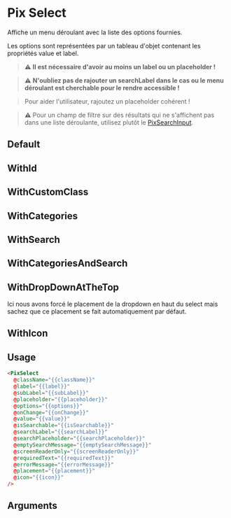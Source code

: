 
<Meta of={ComponentStories} />

# Pix Select

Affiche un menu déroulant avec la liste des options fournies.

Les options sont représentées par un tableau d'objet contenant les propriétés value et label.

> **⚠️** **Il est nécessaire d'avoir au moins un label ou un placeholder !**

> **⚠️** **N'oubliez pas de rajouter un searchLabel dans le cas ou le menu déroulant est cherchable pour le rendre accessible !**

> Pour aider l'utilisateur, rajoutez un placeholder cohérent !

> **⚠️** Pour un champ de filtre sur des résultats qui ne s'affichent pas dans une liste déroulante, utilisez plutôt le [PixSearchInput](?path=/story/others-searchinput--default).

## Default

<Story of={ComponentStories.Default} height={200} />

## WithId

<Story of={ComponentStories.WithId} height={200} />

## WithCustomClass

<Story of={ComponentStories.WithCustomClass} height={200} />

## WithCategories

<Story of={ComponentStories.WithCategories} height={200} />

## WithSearch

<Story of={ComponentStories.WithSearch} height={200} />

## WithCategoriesAndSearch

<Story of={ComponentStories.WithCategoriesAndSearch} height={200} />

## WithDropDownAtTheTop

Ici nous avons forcé le placement de la dropdown en haut du select mais sachez que ce placement se fait automatiquement par défaut.

<Story of={ComponentStories.WithDropDownAtTheTop} />

## WithIcon

<Story of={ComponentStories.WithIcon} />

## Usage

```html
<PixSelect
  @className="{{className}}"
  @label="{{label}}"
  @subLabel="{{subLabel}}"
  @placeholder="{{placeholder}}"
  @options="{{options}}"
  @onChange="{{onChange}}"
  @value="{{value}}"
  @isSearchable="{{isSearchable}}"
  @searchLabel="{{searchLabel}}"
  @searchPlaceholder="{{searchPlaceholder}}"
  @emptySearchMessage="{{emptySearchMessage}}"
  @screenReaderOnly="{{screenReaderOnly}}"
  @requiredText="{{requiredText}}"
  @errorMessage="{{errorMessage}}"
  @placement="{{placement}}"
  @icon="{{icon}}"
/>
```

## Arguments

<ArgTypes of={ComponentStories} />
